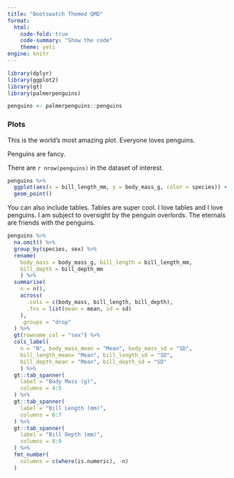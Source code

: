 ```yaml
---
title: "Bootswatch Themed QMD"
format:
  html:
    code-fold: true
    code-summary: "Show the code"
    theme: yeti
engine: knitr
---
```


```r
library(dplyr)
library(ggplot2)
library(gt)
library(palmerpenguins)

penguins <- palmerpenguins::penguins
```

### Plots

This is the world's most amazing plot. Everyone loves penguins.

Penguins are fancy.

There are `r nrow(penguins)` in the dataset of interest.

```r
penguins %>% 
  ggplot(aes(x = bill_length_mm, y = body_mass_g, color = species)) +
  geom_point()
```

You can also include tables. Tables are super cool. I love tables and I
love penguins. I am subject to oversight by the penguin overlords. The
eternals are friends with the penguins.

```r
penguins %>% 
  na.omit() %>% 
  group_by(species, sex) %>% 
  rename(
    body_mass = body_mass_g, bill_length = bill_length_mm, 
    bill_depth = bill_depth_mm
    ) %>% 
  summarise(
    n = n(),
    across(
      .cols = c(body_mass, bill_length, bill_depth),
      .fns = list(mean = mean, sd = sd)
    ),
    .groups = "drop"
  ) %>% 
  gt(rowname_col = "sex") %>% 
  cols_label(
    n = "N", body_mass_mean = "Mean", body_mass_sd = "SD", 
    bill_length_mean= "Mean", bill_length_sd = "SD",
    bill_depth_mean = "Mean", bill_depth_sd = "SD"
    ) %>% 
  gt::tab_spanner(
    label = "Body Mass (g)",
    columns = 4:5
  ) %>% 
  gt::tab_spanner(
    label = "Bill Length (mm)",
    columns = 6:7
  ) %>% 
  gt::tab_spanner(
    label = "Bill Depth (mm)",
    columns = 8:9
  ) %>% 
  fmt_number(
    columns = c(where(is.numeric), -n)
  )
```
